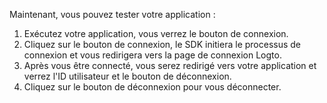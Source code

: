 Maintenant, vous pouvez tester votre application :

1. Exécutez votre application, vous verrez le bouton de connexion.
2. Cliquez sur le bouton de connexion, le SDK initiera le processus de connexion et vous redirigera vers la page de connexion Logto.
3. Après vous être connecté, vous serez redirigé vers votre application et verrez l'ID utilisateur et le bouton de déconnexion.
4. Cliquez sur le bouton de déconnexion pour vous déconnecter.
